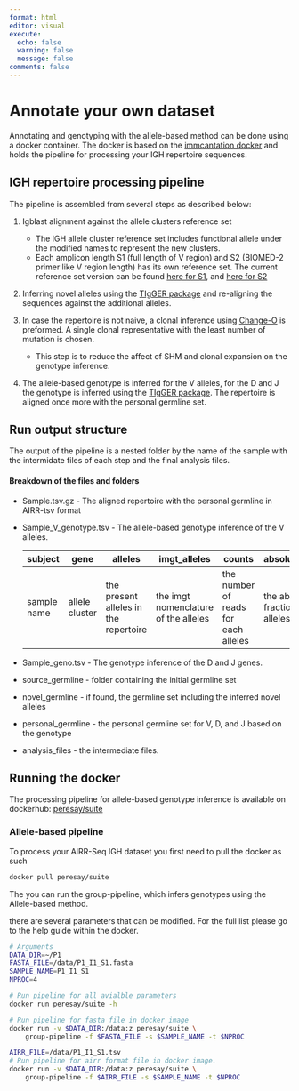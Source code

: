 ```yaml
---
format: html
editor: visual
execute:
  echo: false
  warning: false
  message: false
comments: false
---
```


# Annotate your own dataset {.unnumbered}

Annotating and genotyping with the allele-based method can be done using a docker container. The docker is based on the [immcantation docker](https://immcantation.readthedocs.io/en/stable/) and holds the pipeline for processing your IGH repertoire sequences.

## IGH repertoire processing pipeline

The pipeline is assembled from several steps as described below:

1.  Igblast alignment against the allele clusters reference set

    -   The IGH allele cluster reference set includes functional allele under the modified names to represent the new clusters.
    -   Each amplicon length S1 (full length of V region) and S2 (BIOMED-2 primer like V region length) has its own reference set. The current reference set version can be found [here for S1](https://bitbucket.org/yaarilab/processpipeline/src/master/igblast_reference/humanIGH/IGHV_naive_full_length_no_gap_nos.fasta), and [here for S2](https://bitbucket.org/yaarilab/processpipeline/src/master/igblast_reference/humanIGH/IGHV_naive_biomed_length_no_gap_nos.fasta)

2.  Inferring novel alleles using the [TIgGER package](https://tigger.readthedocs.io/) and re-aligning the sequences against the additional alleles.

3.  In case the repertoire is not naive, a clonal inference using [Change-O](https://changeo.readthedocs.io/) is preformed. A single clonal representative with the least number of mutation is chosen.

    -   This step is to reduce the affect of SHM and clonal expansion on the genotype inference.

4.  The allele-based genotype is inferred for the V alleles, for the D and J the genotype is inferred using the [TIgGER package](https://tigger.readthedocs.io/). The repertoire is aligned once more with the personal germline set.

## Run output structure

The output of the pipeline is a nested folder by the name of the sample with the intermidate files of each step and the final analysis files.

#### Breakdown of the files and folders

-   Sample.tsv.gz - The aligned repertoire with the personal germline in AIRR-tsv format

-   Sample_V\_genotype.tsv - The allele-based genotype inference of the V alleles.

    | subject     | gene           | alleles                               | imgt_alleles                         | counts                               | absolute_fraction                    | absolute_threshold                                            | genotyped_alleles                      | genotype_imgt_alleles                |
    |-------------|----------------|---------------------------------------|--------------------------------------|--------------------------------------|--------------------------------------|---------------------------------------------------------------|----------------------------------------|--------------------------------------|
    | sample name | allele cluster | the present alleles in the repertoire | the imgt nomenclature of the alleles | the number of reads for each alleles | the absolute fraction of the alleles | the population driven allele thresholds for genotype presence | the alleles which entered the genotype | the imgt nomenclature of the alleles |

-   Sample_geno.tsv - The genotype inference of the D and J genes.

-   source_germline - folder containing the initial germline set

-   novel_germline - if found, the germline set including the inferred novel alleles

-   personal_germline - the personal germline set for V, D, and J based on the genotype

-   analysis_files - the intermediate files.

## Running the docker

The processing pipeline for allele-based genotype inference is available on dockerhub: [peresay/suite](https://hub.docker.com/repository/docker/peresay/suite)

### Allele-based pipeline

To process your AIRR-Seq IGH dataset you first need to pull the docker as such

``` bash
docker pull peresay/suite
```

The you can run the group-pipeline, which infers genotypes using the Allele-based method.

there are several parameters that can be modified. For the full list please go to the help guide within the docker.

``` bash
# Arguments
DATA_DIR=~/P1
FASTA_FILE=/data/P1_I1_S1.fasta
SAMPLE_NAME=P1_I1_S1
NPROC=4

# Run pipeline for all avialble parameters
docker run peresay/suite -h

# Run pipeline for fasta file in docker image
docker run -v $DATA_DIR:/data:z peresay/suite \
    group-pipeline -f $FASTA_FILE -s $SAMPLE_NAME -t $NPROC

AIRR_FILE=/data/P1_I1_S1.tsv
# Run pipeline for airr format file in docker image. 
docker run -v $DATA_DIR:/data:z peresay/suite \
    group-pipeline -f $AIRR_FILE -s $SAMPLE_NAME -t $NPROC 
```
